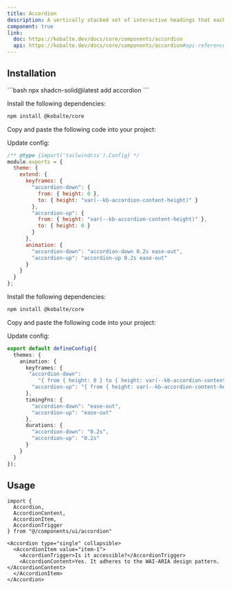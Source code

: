 ```yaml
---
title: Accordion
description: A vertically stacked set of interactive headings that each reveal a section of content.
component: true
link:
  doc: https://kobalte.dev/docs/core/components/accordion
  api: https://kobalte.dev/docs/core/components/accordion#api-reference
---
```



<ComponentPreview name="accordion-demo" client:only="solid-js" />

## Installation

<ComponentInstallation client:only="solid-js">

<Fragment slot="cli">
```bash
npx shadcn-solid@latest add accordion
```
</Fragment>

<Step slot="tw">

<StepItem>Install the following dependencies:</StepItem>
```bash
npm install @kobalte/core
```

<StepItem>Copy and paste the following code into your project:</StepItem>
<RawCode code={TwRawCode} client:only="solid-js" />

<StepItem>Update config:</StepItem>

```cjs title="tailwind.config.cjs" {5-18}
/** @type {import('tailwindcss').Config} */
module.exports = {
  theme: {
    extend: {
      keyframes: {
        "accordion-down": {
          from: { height: 0 },
          to: { height: "var(--kb-accordion-content-height)" }
        },
        "accordion-up": {
          from: { height: "var(--kb-accordion-content-height)" },
          to: { height: 0 }
        }
      },
      animation: {
        "accordion-down": "accordion-down 0.2s ease-out",
        "accordion-up": "accordion-up 0.2s ease-out"
      }
    }
  }
};
```

</Step>

<Step slot="uno">

<StepItem>Install the following dependencies:</StepItem>
```bash
npm install @kobalte/core
```

<StepItem>Copy and paste the following code into your project:</StepItem>
<RawCode code={UnoRawCode} client:only="solid-js" />

<StepItem>Update config:</StepItem>

```ts title="uno.config.ts" {5-16}
export default defineConfig({
  themes: {
    animation: {
      keyframes: {
       "accordion-down":
          "{ from { height: 0 } to { height: var(--kb-accordion-content-height) } }",
        "accordion-up": "{ from { height: var(--kb-accordion-content-height) } to { height: 0 } }"
      },
      timingFns: {
        "accordion-down": "ease-out",
        "accordion-up": "ease-out"
      },
      durations: {
        "accordion-down": "0.2s",
        "accordion-up": "0.2s"
      }
    }
  }
});
```

</Step>

</ComponentInstallation>


## Usage

```tsx
import {
  Accordion,
  AccordionContent,
  AccordionItem,
  AccordionTrigger
} from "@/components/ui/accordion"
```

```tsx
<Accordion type="single" collapsible>
  <AccordionItem value="item-1">
    <AccordionTrigger>Is it accessible?</AccordionTrigger>
    <AccordionContent>Yes. It adheres to the WAI-ARIA design pattern.</AccordionContent>
  </AccordionItem>
</Accordion>
```

